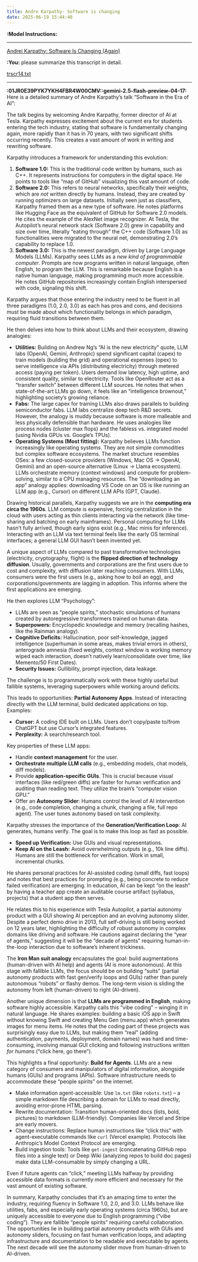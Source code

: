 ```yaml
---
title: Andre Karpathy- Software is changing
date: 2025-06-19 15:44:40
---
```


**:Model Instructions:** 

  ---

[Andrej Karpathy: Software Is Changing (Again)](https://www.youtube.com/watch?v=LCEmiRjPEtQ)
  
  
**:You:** please summarize this transcript in detail.

[trscr14.txt](/Users/mortenlorenzen/Desktop/trscr14.txt)

---

**:01JR0E39PYK7YKH4FBR4W00CMV::gemini-2.5-flash-preview-04-17:** Here is a detailed summary of Andre Karpathy's talk "Software in the Era of AI":

The talk begins by welcoming Andre Karpathy, former director of AI at Tesla. Karpathy expresses excitement about the current era for students entering the tech industry, stating that software is fundamentally changing again, more rapidly than it has in 70 years, with two significant shifts occurring recently. This creates a vast amount of work in writing and rewriting software.

Karpathy introduces a framework for understanding this evolution:

1.  **Software 1.0:** This is the traditional code written by humans, such as C++. It represents instructions for computers in the digital space. He points to tools like "map of GitHub" visualizing this vast amount of code.
2.  **Software 2.0:** This refers to neural networks, specifically their weights, which are *not* written directly by humans. Instead, they are created by running optimizers on large datasets. Initially seen just as classifiers, Karpathy framed them as a new type of software. He notes platforms like Hugging Face as the equivalent of GitHub for Software 2.0 models. He cites the example of the AlexNet image recognizer. At Tesla, the Autopilot's neural network stack (Software 2.0) grew in capability and size over time, literally "eating through" the C++ code (Software 1.0) as functionalities were migrated to the neural net, demonstrating 2.0's capability to replace 1.0.
3.  **Software 3.0:** This is the newest paradigm, driven by Large Language Models (LLMs). Karpathy sees LLMs as a *new kind of programmable computer*. Prompts are now programs written in natural language, often English, to program the LLM. This is remarkable because English is a native human language, making programming much more accessible. He notes GitHub repositories increasingly contain English interspersed with code, signaling this shift.

Karpathy argues that those entering the industry need to be fluent in all three paradigms (1.0, 2.0, 3.0) as each has pros and cons, and decisions must be made about which functionality belongs in which paradigm, requiring fluid transitions between them.

He then delves into how to think about LLMs and their ecosystem, drawing analogies:

*   **Utilities:** Building on Andrew Ng's "AI is the new electricity" quote, LLM labs (OpenAI, Gemini, Anthropic) spend significant capital (capex) to train models (building the grid) and operational expenses (opex) to serve intelligence via APIs (distributing electricity) through metered access (paying per token). Users demand low latency, high uptime, and consistent quality, similar to electricity. Tools like OpenRouter act as a "transfer switch" between different LLM sources. He notes that when state-of-the-art LLMs go down, it feels like an "intelligence brownout," highlighting society's growing reliance.
*   **Fabs:** The large capex for training LLMs also draws parallels to building semiconductor fabs. LLM labs centralize deep tech R&D secrets. However, the analogy is muddy because software is more malleable and less physically defensible than hardware. He uses analogies like process nodes (cluster max flops) and the fabless vs. integrated model (using Nvidia GPUs vs. Google's TPUs).
*   **Operating Systems (Most fitting):** Karpathy believes LLMs function increasingly like operating systems. They are not simple commodities but complex software ecosystems. The market structure resembles OSes: a few closed-source providers (Windows, Mac OS -> OpenAI, Gemini) and an open-source alternative (Linux -> Llama ecosystem). LLMs orchestrate memory (context windows) and compute for problem-solving, similar to a CPU managing resources. The "downloading an app" analogy applies: downloading VS Code on an OS is like running an LLM app (e.g., Cursor) on different LLM APIs (GPT, Claude).

Drawing historical parallels, Karpathy suggests we are in the **computing era circa the 1960s**. LLM compute is expensive, forcing centralization in the cloud with users acting as thin clients interacting via the network (like time-sharing and batching on early mainframes). Personal computing for LLMs hasn't fully arrived, though early signs exist (e.g., Mac minis for inference). Interacting with an LLM via text terminal feels like the early OS terminal interfaces; a general LLM GUI hasn't been invented yet.

A unique aspect of LLMs compared to past transformative technologies (electricity, cryptography, flight) is the **flipped direction of technology diffusion**. Usually, governments and corporations are the first users due to cost and complexity, with diffusion later reaching consumers. With LLMs, consumers were the first users (e.g., asking how to boil an egg), and corporations/governments are lagging in adoption. This informs where the first applications are emerging.

He then explores LLM "Psychology":

*   LLMs are seen as "people spirits," stochastic simulations of humans created by autoregressive transformers trained on human data.
*   **Superpowers:** Encyclopedic knowledge and memory (recalling hashes, like the Rainman analogy).
*   **Cognitive Deficits:** Hallucination, poor self-knowledge, jagged intelligence (superhuman in some areas, makes trivial errors in others), anterograde amnesia (fixed weights, context window is working memory wiped each interaction, doesn't natively learn/consolidate over time, like Memento/50 First Dates).
*   **Security Issues:** Gullibility, prompt injection, data leakage.

The challenge is to programmatically work with these highly useful but fallible systems, leveraging superpowers while working around deficits.

This leads to opportunities: **Partial Autonomy Apps**. Instead of interacting directly with the LLM terminal, build dedicated applications on top. Examples:

*   **Cursor:** A coding IDE built on LLMs. Users don't copy/paste to/from ChatGPT but use Cursor's integrated features.
*   **Perplexity:** A search/research tool.

Key properties of these LLM apps:

*   Handle **context management** for the user.
*   **Orchestrate multiple LLM calls** (e.g., embedding models, chat models, diff models).
*   Provide **application-specific GUIs**. This is crucial because visual interfaces (like red/green diffs) are faster for human verification and auditing than reading text. They utilize the brain's "computer vision GPU."
*   Offer an **Autonomy Slider**: Humans control the level of AI intervention (e.g., code completion, changing a chunk, changing a file, full repo agent). The user tunes autonomy based on task complexity.

Karpathy stresses the importance of the **Generation/Verification Loop**: AI generates, humans verify. The goal is to make this loop as fast as possible.

*   **Speed up Verification:** Use GUIs and visual representations.
*   **Keep AI on the Leash:** Avoid overwhelming outputs (e.g., 10k line diffs). Humans are still the bottleneck for verification. Work in small, incremental chunks.

He shares personal practices for AI-assisted coding (small diffs, fast loops) and notes that best practices for prompting (e.g., being concrete to reduce failed verification) are emerging. In education, AI can be kept "on the leash" by having a teacher app create an auditable course artifact (syllabus, projects) that a student app then serves.

He relates this to his experience with Tesla Autopilot, a partial autonomy product with a GUI showing AI perception and an evolving autonomy slider. Despite a perfect demo drive in 2013, full self-driving is still being worked on 12 years later, highlighting the difficulty of robust autonomy in complex domains like driving and software. He cautions against declaring the "year of agents," suggesting it will be the "decade of agents" requiring human-in-the-loop interaction due to software's inherent trickiness.

The **Iron Man suit analogy** encapsulates the goal: build augmentations (human-driven with AI help) and agents (AI is more autonomous). At this stage with fallible LLMs, the focus should be on building "suits" (partial autonomy products with fast gen/verify loops and GUIs) rather than purely autonomous "robots" or flashy demos. The long-term vision is sliding the autonomy from left (human-driven) to right (AI-driven).

Another unique dimension is that **LLMs are programmed in English**, making software highly accessible. Karpathy calls this "vibe coding" – winging it in natural language. He shares examples: building a basic iOS app in Swift without knowing Swift and creating Menu Gen (menu.app) which generates images for menu items. He notes that the coding part of these projects was surprisingly easy due to LLMs, but making them "real" (adding authentication, payments, deployment, domain names) was hard and time-consuming, involving manual GUI clicking and following instructions written *for humans* ("click here, go there").

This highlights a final opportunity: **Build for Agents**. LLMs are a new category of consumers and manipulators of digital information, alongside humans (GUIs) and programs (APIs). Software infrastructure needs to accommodate these "people spirits" on the internet.

*   Make information agent-accessible: Use `lm.txt` (like `robots.txt`) – a simple markdown file describing a domain for LLMs to read directly, avoiding error-prone HTML parsing.
*   Rewrite documentation: Transition human-oriented docs (lists, bold, pictures) to markdown (LLM-friendly). Companies like Vercel and Stripe are early movers.
*   Change instructions: Replace human instructions like "click this" with agent-executable commands like `curl` (Vercel example). Protocols like Anthropic's Model Context Protocol are emerging.
*   Build ingestion tools: Tools like `get-ingest` (concatenating GitHub repo files into a single text) or Deep Wiki (analyzing repos to build doc pages) make data LLM-consumable by simply changing a URL.

Even if future agents can "click," meeting LLMs halfway by providing accessible data formats is currently more efficient and necessary for the vast amount of existing software.

In summary, Karpathy concludes that it's an amazing time to enter the industry, requiring fluency in Software 1.0, 2.0, and 3.0. LLMs behave like utilities, fabs, and especially early operating systems (circa 1960s), but are uniquely accessible to everyone due to English programming ("vibe coding"). They are fallible "people spirits" requiring careful collaboration. The opportunities lie in building partial autonomy products with GUIs and autonomy sliders, focusing on fast human verification loops, and adapting infrastructure and documentation to be readable and executable by agents. The next decade will see the autonomy slider move from human-driven to AI-driven.

